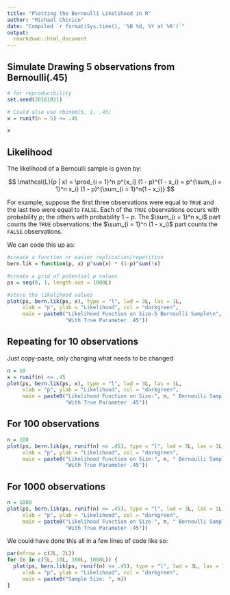 ```yaml
---
title: "Plotting the Bernoulli Likelihood in R"
author: "Michael Chirico"
date: "Compiled `r format(Sys.time(), '%B %d, %Y at %R')`"
output: 
  rmarkdown::html_document
---
```


## Simulate Drawing 5 observations from Bernoulli(.45)

```r
# for reproducibility
set.seed(20161021)

# Could also use rbinom(5, 1, .45)
x = runif(n = 5) <= .45

x
```

## Likelihood

The likelihood of a Bernoulli sample is given by:

$$ \mathcal{L}(p | x) = \prod_{i = 1}^n p^{x_i} (1 - p)^{1 - x_i} = p^{\sum_{i = 1}^n x_i} (1 - p)^{\sum_{i = 1}^n(1 - x_i)} $$

For example, suppose the first three observations were equal to `TRUE` and the last two were equal to `FALSE`. Each of the `TRUE` observations occurs with probability $p$; the others with probability $1-p$. The $\sum_{i = 1}^n x_i$ part counts the `TRUE` observations; the $\sum_{i = 1}^n (1 - x_i)$ part counts the `FALSE` observations.

We can code this up as:

```r
#create a function or easier replication/repetition
bern.lik = function(p, x) p^sum(x) * (1-p)^sum(!x)

#create a grid of potential p values
ps = seq(0, 1, length.out = 1000L)

#store the likelihood values
plot(ps, bern.lik(ps, x), type = "l", lwd = 3L, las = 1L,
     xlab = "p", ylab = "Likelihood", col = "darkgreen",
     main = paste0("Likelihood Function on Size-5 Bernoulli Sample\n",
                   "With True Parameter .45"))
```

## Repeating for 10 observations

Just copy-paste, only changing what needs to be changed

```r
n = 10
x = runif(n) <= .45
plot(ps, bern.lik(ps, x), type = "l", lwd = 3L, las = 1L,
     xlab = "p", ylab = "Likelihood", col = "darkgreen",
     main = paste0("Likelihood Function on Size-", n, " Bernoulli Sample\n",
                   "With True Parameter .45"))
```

## For 100 observations

```r
n = 100
plot(ps, bern.lik(ps, runif(n) <= .45), type = "l", lwd = 3L, las = 1L,
     xlab = "p", ylab = "Likelihood", col = "darkgreen",
     main = paste0("Likelihood Function on Size-", n, " Bernoulli Sample\n",
                   "With True Parameter .45"))
```

## For 1000 observations

```r
n = 1000
plot(ps, bern.lik(ps, runif(n) <= .45), type = "l", lwd = 3L, las = 1L,
     xlab = "p", ylab = "Likelihood", col = "darkgreen",
     main = paste0("Likelihood Function on Size-", n, " Bernoulli Sample\n",
                   "With True Parameter .45"))
```

We could have done this all in a few lines of code like so:

```r
par(mfrow = c(2L, 2L))
for (n in c(5L, 10L, 100L, 1000L)) {
  plot(ps, bern.lik(ps, runif(n) <= .45), type = "l", lwd = 3L, las = 1L,
     xlab = "p", ylab = "Likelihood", col = "darkgreen",
     main = paste0("Sample Size: ", n))
}
```

